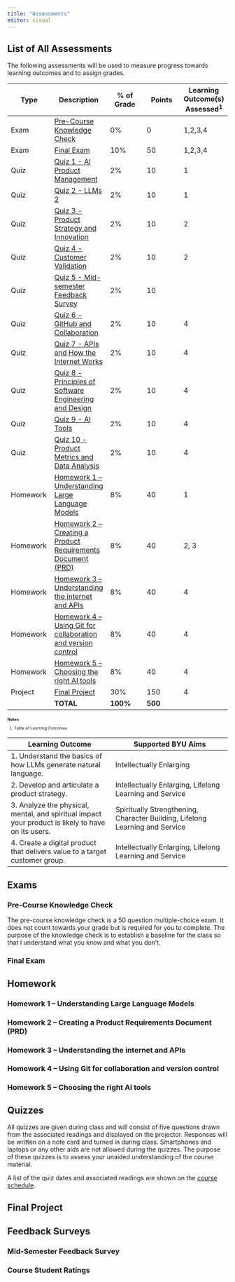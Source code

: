 ```yaml
---
title: "Assessments"
editor: visual
---
```


## List of All Assessments

The following assessments will be used to measure progress towards learning outcomes and to assign grades.

| Type | Description | \% of Grade | Points | Learning Outcome(s) Assessed<sup>1</sup> |
|-----------|-----------|-----------|-----------|-----------|
| Exam | [Pre-Course Knowledge Check](#pre-course-knowledge-check) | 0% | 0 | 1,2,3,4 |
| Exam | [Final Exam](#final-exam) | 10% | 50 | 1,2,3,4 |
| Quiz | [Quiz 1 - AI Product Management](01-pm-ai-era.qmd) | 2% | 10 | 1 |
| Quiz | [Quiz 2 - LLMs 2](02-llms-prompt-engineering.qmd) | 2% | 10 | 1 |
| Quiz | [Quiz 3 - Product Strategy and Innovation](03-product-innovation.qmd) | 2% | 10 | 2 |
| Quiz | [Quiz 4 - Customer Validation](04-value-prop-design.qmd) | 2% | 10 | 2 |
| Quiz | [Quiz 5 - Mid-semester Feedback Survey](00-assessments.qmd#mid-semester-survey) | 2% | 10 |  |
| Quiz | [Quiz 6 - GitHub and Collaboration](06-collaboration-git-triad.qmd) | 2% | 10 | 4 |
| Quiz | [Quiz 7 - APIs and How the Internet Works](07-internet-fundamentals.qmd) | 2% | 10 | 4 |
| Quiz | [Quiz 8 - Principles of Software Engineering and Design](08-software-engineering.qmd) | 2% | 10 | 4 |
| Quiz | [Quiz 9 - AI Tools](09-ai-dev-platforms.qmd) | 2% | 10 | 4 |
| Quiz | [Quiz 10 - Product Metrics and Data Analysis](11-product-metrics.qmd) | 2% | 10 | 4 |
| Homework | [Homework 1 – Understanding Large Language Models](#homework-1-understanding-large-language-models) | 8% | 40 | 1 |
| Homework | [Homework 2 – Creating a Product Requirements Document (PRD)](#homework-2-creating-a-product-requirements-document-prd) | 8% | 40 | 2, 3 |
| Homework | [Homework 3 – Understanding the internet and APIs](#homework-3-understanding-the-internet-and-apis) | 8% | 40 | 4 |
| Homework | [Homework 4 – Using Git for collaboration and version control](#homework-4-using-git-for-collaboration-and-version-control) | 8% | 40 | 4 |
| Homework | [Homework 5 – Choosing the right AI tools](#homework-5-choosing-the-right-ai-tools) | 8% | 40 | 4 |
| Project | [Final Project](#final-project) | 30% | 150 | 4 |
|  | **TOTAL** | **100%** | **500** |  |

::: {style="font-size:0.65em;"}
**Notes**

1. Table of Learning Outcomes

| Learning Outcome | Supported BYU Aims |
|----------------------------------|--------------------------------------|
| 1\. Understand the basics of how LLMs generate natural language. | Intellectually Enlarging |
| 2\. Develop and articulate a product strategy. | Intellectually Enlarging, Lifelong Learning and Service |
| 3\. Analyze the physical, mental, and spiritual impact your product is likely to have on its users. | Spiritually Strengthening, Character Building, Lifelong Learning and Service |
| 4\. Create a digital product that delivers value to a target customer group. | Intellectually Enlarging, Lifelong Learning and Service |

:::

## Exams

### Pre-Course Knowledge Check

The pre-course knowledge check is a 50 question multiple-choice exam. It does not count towards your grade but is required for you to complete. The purpose of the knowledge check is to establish a baseline for the class so that I understand what you know and what you don't.

### Final Exam

## Homework

### Homework 1 – Understanding Large Language Models

### Homework 2 – Creating a Product Requirements Document (PRD)

### Homework 3 – Understanding the internet and APIs

### Homework 4 – Using Git for collaboration and version control

### Homework 5 – Choosing the right AI tools
 
## Quizzes

All quizzes are given during class and will consist of five questions drawn from the associated readings and displayed on the projector. Responses will be written on a note card and turned in during class. Smartphones and laptops or any other aids are not allowed during the quizzes. The purpose of these quizzes is to assess your unaided understanding of the course material.

A list of the quiz dates and associated readings are shown on the [course schedule](00-schedule.qmd). 

## Final Project

## Feedback Surveys

### Mid-Semester Feedback Survey

### Course Student Ratings
